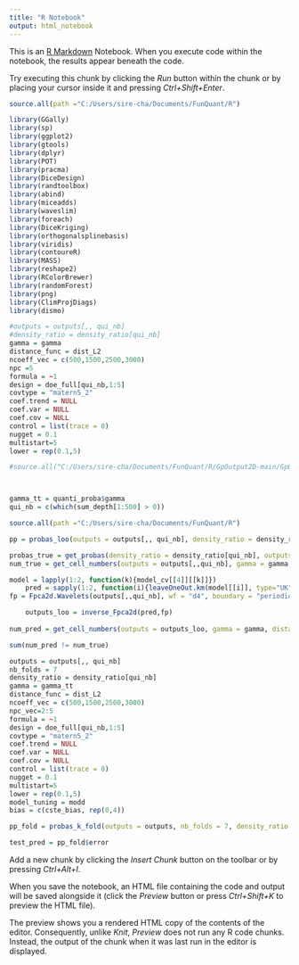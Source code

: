 ```yaml
---
title: "R Notebook"
output: html_notebook
---
```


This is an [R Markdown](http://rmarkdown.rstudio.com) Notebook. When you execute code within the notebook, the results appear beneath the code. 

Try executing this chunk by clicking the *Run* button within the chunk or by placing your cursor inside it and pressing *Ctrl+Shift+Enter*. 
```r
source.all(path ="C:/Users/sire-cha/Documents/FunQuant/R")

library(GGally)
library(sp)
library(ggplot2)
library(gtools)
library(dplyr)
library(POT)
library(pracma)
library(DiceDesign)
library(randtoolbox)
library(abind)
library(miceadds)
library(waveslim)
library(foreach)
library(DiceKriging)
library(orthogonalsplinebasis)
library(viridis)
library(contoureR)
library(MASS)
library(reshape2)
library(RColorBrewer)
library(randomForest)
library(png)
library(ClimProjDiags)
library(dismo)
```
```r
#outputs = outputs[,, qui_nb]
#density_ratio = density_ratio[qui_nb]
gamma = gamma
distance_func = dist_L2
ncoeff_vec = c(500,1500,2500,3000)
npc =5
formula = ~1
design = doe_full[qui_nb,1:5]
covtype = "matern5_2"
coef.trend = NULL
coef.var = NULL
coef.cov = NULL
control = list(trace = 0)
nugget = 0.1
multistart=5
lower = rep(0.1,5)
```

```r
#source.all("C:/Users/sire-cha/Documents/FunQuant/R/GpOutput2D-main/GpOutput2D/R")



gamma_tt = quanti_proba$gamma
qui_nb = c(which(sum_depth[1:500] > 0))

source.all(path ="C:/Users/sire-cha/Documents/FunQuant/R")

pp = probas_loo(outputs = outputs[,, qui_nb], density_ratio = density_ratio[qui_nb],gamma = gamma_tt, distance_func = dist_L2, ncoeff_vec = c(500,1500,2500,3000), npc_vec=2:5,  formula = ~1, design = doe_full[qui_nb,1:5], covtype = "matern5_2", coef.trend = NULL, coef.var = NULL, coef.cov = NULL, control = list(trace = 0), nugget = 0.1,multistart=5, lower = rep(0.1,5), model_tuning = modd, bias = c(cste_bias, rep(0,4)))

probas_true = get_probas(density_ratio = density_ratio[qui_nb], outputs = outputs[,,qui_nb], gamma = gamma, distance_func = distance_func)
num_true = get_cell_numbers(outputs = outputs[,,qui_nb], gamma = gamma, distance_func = distance_func)

model = lapply(1:2, function(k){model_cv[[4]][[k]]})
    pred = sapply(1:2, function(i){leaveOneOut.km(model[[i]], type="UK")$mean})
fp = Fpca2d.Wavelets(outputs[,,qui_nb], wf = "d4", boundary = "periodic", J = 1, ncoeff = 2500, rank = 2)

    outputs_loo = inverse_Fpca2d(pred,fp)
    
num_pred = get_cell_numbers(outputs = outputs_loo, gamma = gamma, distance_func = distance_func)

sum(num_pred != num_true)
```

```r
outputs = outputs[,, qui_nb]
nb_folds = 7
density_ratio = density_ratio[qui_nb]
gamma = gamma_tt
distance_func = dist_L2
ncoeff_vec = c(500,1500,2500,3000)
npc_vec=2:5
formula = ~1
design = doe_full[qui_nb,1:5]
covtype = "matern5_2"
coef.trend = NULL
coef.var = NULL
coef.cov = NULL
control = list(trace = 0)
nugget = 0.1
multistart=5
lower = rep(0.1,5)
model_tuning = modd
bias = c(cste_bias, rep(0,4))
```

```r
pp_fold = probas_k_fold(outputs = outputs, nb_folds = 7, density_ratio = density_ratio,gamma = gamma_tt, distance_func = dist_L2, ncoeff_vec = c(500,1500,2500,3000), npc_vec=2:5,  formula = ~1, design = doe_full[qui_nb,1:5], covtype = "matern5_2", coef.trend = NULL, coef.var = NULL, coef.cov = NULL, control = list(trace = 0), nugget = 0.1,multistart=5, lower = rep(0.1,5), model_tuning = modd, bias = c(cste_bias, rep(0,4)))

test_pred = pp_fold$error
```


Add a new chunk by clicking the *Insert Chunk* button on the toolbar or by pressing *Ctrl+Alt+I*.

When you save the notebook, an HTML file containing the code and output will be saved alongside it (click the *Preview* button or press *Ctrl+Shift+K* to preview the HTML file).

The preview shows you a rendered HTML copy of the contents of the editor. Consequently, unlike *Knit*, *Preview* does not run any R code chunks. Instead, the output of the chunk when it was last run in the editor is displayed.
